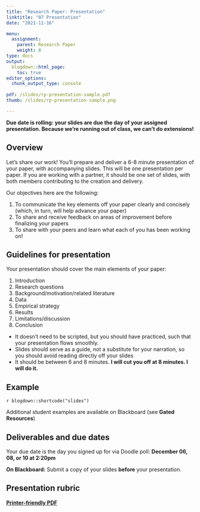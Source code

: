 ```yaml
---
title: "Research Paper: Presentation"
linktitle: "07 Presentation"
date: "2021-11-16"

menu:
  assignment:
    parent: Research Paper
    weight: 8
type: docs
output:
  blogdown::html_page:
    toc: true
editor_options: 
  chunk_output_type: console
  
pdf: /slides/rp-presentation-sample.pdf
thumb: /slides/rp-presentation-sample.png

---
```


**Due date is rolling: your slides are due the day of your assigned presentation. Because we're running out of class, we can't do extensions!** 

## Overview 

Let's share our work! You'll prepare and deliver a 6-8 minute presentation of your paper, with accompanying slides. This will be one presentation per paper. If you are working with a partner, it should be one set of slides, with both members contributing to the creation and delivery. 


Our objectives here are the following: 

1. To communicate the key elements off your paper clearly and concisely (which, in turn, will help advance your paper)
2. To share and receive feedback on areas of improvement before finalizing your papers
3. To share with your peers and learn what each of you has been working on!



## Guidelines for presentation

Your presentation should cover the main elements of your paper: 

  1. Introduction 
  2. Research questions 
  3. Background/motivation/related literature 
  4. Data
  5. Empirical strategy
  6. Results 
  7. Limitations/discussion 
  8. Conclusion
  
- It doesn't need to be scripted, but you should have practiced, such that your presentation flows smoothly. 
- Slides should serve as a guide, not a substitute for your narration, so you should avoid reading directly off your slides
- It should be between 6 and 8 minutes. **I will cut you off at 8 minutes. I will do it.** 

## Example 

`r blogdown::shortcode("slides")`

Additional student examples are available on Blackboard (see **Gated Resources**)

## Deliverables and due dates

Your due date is the day you signed up for via Doodle poll: **December 06, 08, or 10 at 2:20pm**

 **On Blackboard:** Submit a copy of your slides **before** your presentation. 


## Presentation rubric

[**Printer-friendly PDF**](../materials/RP_presentation_rubric.pdf)

